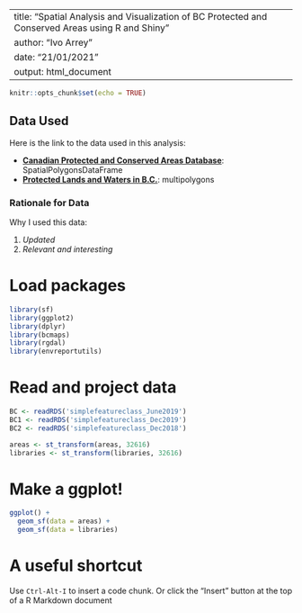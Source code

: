 --
title: "Spatial Analysis and Visualization of BC Protected and Conserved Areas using R and Shiny"
author: "Ivo Arrey"
date: "21/01/2021"
output: html_document
---

```r
knitr::opts_chunk$set(echo = TRUE)
```

## Data Used 

Here is the link to the data used in this analysis:

- [**Canadian Protected and Conserved Areas Database**](https://www.canada.ca/en/environment-climate-change/services/national-wildlife-areas/protected-conserved-areas-database.html): SpatialPolygonsDataFrame
- [**Protected Lands and Waters in B.C.**](http://www.env.gov.bc.ca/soe/indicators/land/protected-lands-and-waters.html): multipolygons

### Rationale for Data
Why I used this data:

1. *Updated*
2. *Relevant and interesting*


# Load packages
```r
library(sf)
library(ggplot2)
library(dplyr)
library(bcmaps)
library(rgdal)
library(envreportutils)
```

# Read and project data
```r
BC <- readRDS('simplefeatureclass_June2019')
BC1 <- readRDS('simplefeatureclass_Dec2019')
BC2 <- readRDS('simplefeatureclass_Dec2018')

areas <- st_transform(areas, 32616)
libraries <- st_transform(libraries, 32616)
```

# Make a ggplot!
```r
ggplot() +
  geom_sf(data = areas) +
  geom_sf(data = libraries)
```

# A useful shortcut
Use `Ctrl-Alt-I` to insert a code chunk. Or click the "Insert" button at the top of a R Markdown document
